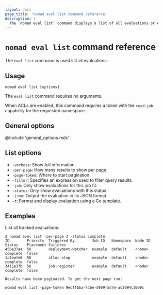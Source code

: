 ```yaml
---
layout: docs
page_title: 'nomad eval list command reference'
description: |
  The `nomad eval list` command displays a list of all evaluations or evaluations that match a filter.
---
```


# `nomad eval list` command reference

The `eval list` command is used list all evaluations.

## Usage

```plaintext
nomad eval list [options]
```

The `eval list` command requires no arguments.

When ACLs are enabled, this command requires a token with the `read-job`
capability for the requested namespace.

## General options

@include 'general_options.mdx'

## List options

- `-verbose`: Show full information.
- `-per-page`: How many results to show per page.
- `-page-token`: Where to start pagination.
- `-filter`: Specifies an expression used to filter query results.
- `-job`: Only show evaluations for this job ID.
- `-status`: Only show evaluations with this status.
- `-json`: Output the evaluation in its JSON format.
- `-t`: Format and display evaluation using a Go template.

## Examples

List all tracked evaluations:

```shell-session
$ nomad eval list -per-page 3 -status complete
ID        Priority  Triggered By        Job ID   Namespace  Node ID  Status    Placement Failures
456e37aa  50        deployment-watcher  example  default    <none>   complete  false
1a1eafe6  50        alloc-stop          example  default    <node>   complete  false
3411e37b  50        job-register        example  default    <node>   complete  false

Results have been paginated. To get the next page run:

nomad eval list -page-token 9ecffbba-73be-d909-5d7e-ac2694c10e0c
```
